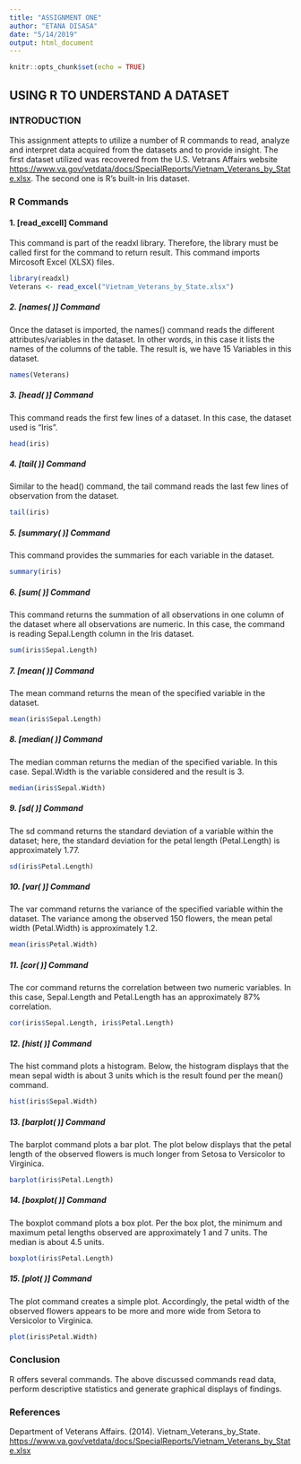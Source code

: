 ```yaml
---
title: "ASSIGNMENT ONE"
author: "ETANA DISASA"
date: "5/14/2019"
output: html_document
---
```


```r
knitr::opts_chunk$set(echo = TRUE)
```

## USING R TO UNDERSTAND A DATASET
### INTRODUCTION
This assignment attepts to utilize a number of R commands to read, analyze and interpret data acquired from the datasets and to provide insight. The first dataset utilized was recovered from the U.S. Vetrans Affairs website <https://www.va.gov/vetdata/docs/SpecialReports/Vietnam_Veterans_by_State.xlsx>. The second one is R's built-in Iris dataset.

### R Commands
#### 1. [read_excell] Command
This command is part of the readxl library. Therefore, the library must be called first for the command to return result. This command imports Mircosoft Excel (XLSX) files. 

```r
library(readxl)
Veterans <- read_excel("Vietnam_Veterans_by_State.xlsx")
```

##### 2. [names( )] Command
Once the dataset is imported, the names() command reads the different attributes/variables in the dataset. In other words, in this case it lists the names of the columns of the table. The result is, we have 15 Variables in this dataset. 
```r
names(Veterans)
```
##### 3. [head( )] Command
This command reads the first few lines of a dataset. In this case, the dataset used is "Iris". 
```r
head(iris)
```
##### 4. [tail( )] Command
Similar to the head() command, the tail command reads the last few lines of observation from the dataset. 
```r
tail(iris)
```
##### 5. [summary( )] Command
This command provides the summaries for each variable in the dataset. 
```r
summary(iris)
```
##### 6. [sum( )] Command
This command returns the summation of all observations in one column of the dataset where all observations are numeric. In this case, the command is reading Sepal.Length column in the Iris dataset. 
```r
sum(iris$Sepal.Length)
```
##### 7. [mean( )] Command
The mean command returns the mean of the specified variable in the dataset. 
```r
mean(iris$Sepal.Length)
```
##### 8. [median( )] Command
The median comman returns the median of the specified variable. In this case. Sepal.Width is the variable considered and the result is 3. 
```r
median(iris$Sepal.Width)
```
##### 9. [sd( )] Command
The sd command returns the standard deviation of a variable within the dataset; here, the standard deviation for the petal length (Petal.Length) is approximately 1.77. 
```r
sd(iris$Petal.Length)
```
##### 10. [var( )] Command
The var command returns the variance of the specified variable within the dataset. The variance among the observed 150 flowers, the mean petal width (Petal.Width) is approximately 1.2.  
```r
mean(iris$Petal.Width)
```
##### 11. [cor( )] Command
The cor command returns the correlation between two numeric variables. In this case, Sepal.Length and Petal.Length has an approximately  87% correlation. 
```r
cor(iris$Sepal.Length, iris$Petal.Length)
```



##### 12. [hist( )] Command
The hist command plots a histogram. Below, the histogram displays that the mean sepal width is about 3 units which is the result found per the mean() command. 
```r
hist(iris$Sepal.Width)
```



##### 13. [barplot( )] Command
The barplot command plots a bar plot. The plot below displays that the petal length of the observed flowers is much longer from Setosa to Versicolor to Virginica.
```r
barplot(iris$Petal.Length)
```


##### 14. [boxplot( )] Command
The boxplot command plots a box plot. Per the box plot, the minimum and maximum petal lengths observed are approximately 1 and 7 units. The median is about 4.5 units. 
```r
boxplot(iris$Petal.Length)
```


##### 15. [plot( )] Command
The plot command creates a simple plot. Accordingly, the petal width of the observed flowers appears to be more and more wide from Setora to Versicolor to Virginica. 
```r
plot(iris$Petal.Width)
```



### Conclusion
R offers several commands. The above discussed commands read data, perform descriptive statistics and generate graphical displays of findings. 

### References
Department of Veterans Affairs. (2014). Vietnam_Veterans_by_State. <https://www.va.gov/vetdata/docs/SpecialReports/Vietnam_Veterans_by_State.xlsx>
